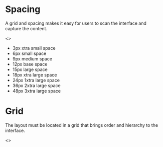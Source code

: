 
<Meta title="Space & Grid" />

<style>{`
  h1{
    font-family: arial;
    font-weight: bold;
    font-size: 32px;
    border-bottom: none;
  }

  p {    
      font-size: 12px;
  }

  .Spaces{
        margin-top: 24px;
        display: block;
    }

  .SpacesList {
    padding: 0px;
    max-width: 250px;
  }
    
  li {
      display: flex;
      height: 60px;
      align-items: center;
      width: 100%;
      border-bottom: 1px solid #cccccc;
      justify-content: space-between;
      font-family: 'Lato', sans-serif;
      font-size: 14px;
      line-height: 2;
  }

  .SpaceA {
      background: #596173;
      width:3px;
      height:3px;
    }

  .SpaceB {
      background: #596173;
      width:6px;
      height:6px;
    }

  .SpaceC {
      background: #596173;
      width:9px;
      height:9px;
    }

  .SpaceD {
      background: #596173;
      width:12px;
      height:12px;
    }

  .SpaceE {
      background: #596173;
      width:15px;
      height:15px;
    }

  .SpaceF {
      background: #596173;
      width:18px;
      height:18px;
    }

  .SpaceG {
      background: #596173;
      width:24px;
      height:24px;
    }

  .SpaceH {
      background: #596173;
      width:36px;
      height:36px;
    }

  .SpaceI {
      background: #596173;
      width:48px;
      height:48px;
    }

  .Grid {
      display: grid;
      gap: 3px 3px;
      grid-template-columns: repeat(12, 1fr);
      grid-template-rows: repeat(6, auto);
      justify-content: center;
      align-items: center;
      width: 100%;
      margin:10px auto;
  }

  .Col1 {
      background: #f2f2f2;
      width:auto;
      height:50px;
      border: solid 1px #cccccc;
      grid-column: 1 /13;
      grid-row: 1/ 2;
    
    }

  .Col2{
      background: #f2f2f2;
      width:auto;
      height:108px;
      border: solid 1px #cccccc;
      grid-column: 1 / 13;
      grid-row: 2 / 4;
    }

  .Col3{
      background: #f2f2f2;
      width:auto;
      border: solid 1px #cccccc;
      height:50px;
      grid-column: 1 / 13;
      grid-row: 4 / 5;
      }

  .Col4{
      background: #f2f2f2;
      width:auto;
      border: solid 1px #cccccc;
      height:50px;
      grid-column: 1 / 13;
      grid-row: 5 / 6;

        }

  .Col5 {
      background: #f2f2f2;
      border: solid 1px #cccccc;
      width:auto;
      height:50px;
      grid-column: 1 / 13;
      grid-row: 6 / 7;
      }
  @media (min-width: 1024px) and (max-width: 1440px){
    .Col1 {
      grid-column: 1 /13;
      grid-row: 1/ 2;
    }

  .Col2{
      grid-column: 1 / 7;
      grid-row: 2 / 4;
    }

  .Col3{
      grid-column: 7 / 13;
      grid-row: 2 / 3;
      }

  .Col4{
      grid-column: 7 / 13;
      grid-row: 3 / 4;
        }

  .Col5 {
      grid-column: 1 / 13;
      grid-row: 4 / 5;
      }
  }
`}</style>

# Spacing

A grid and spacing makes it easy for users to scan the interface and capture the content.

<>
<div class="Spaces">
    <ul class="SpacesList">
        <li>
            3px xtra small space <div class="SpaceA"></div>
        </li>
        <li>
            6px small space <div class="SpaceB"></div>
        </li>
        <li>
            9px medium space <div class="SpaceC"></div>
        </li>
        <li>
            12px base space <div class="SpaceD"></div>
        </li>
        <li>
            15px large space <div class="SpaceE"></div>
        </li>
        <li>
            18px xtra large space <div class="SpaceF"></div>
        </li>
        <li>
            24px 1xtra large space <div class="SpaceG"></div>
        </li>
        <li>
            36px 2xtra large space <div class="SpaceH"></div>
        </li>
        <li>
            48px 3xtra large space <div class="SpaceI"></div>
        </li>
    </ul>
</div>
</>

# Grid

The layout must be located in a grid that brings order and hierarchy to the interface.

<>
  <div class="Grid">
    <div class="Col1"></div>
    <div class="Col2"></div>
    <div class="Col3"></div>
    <div class="Col4"></div>
    <div class="Col5"></div>
  </div>
</>